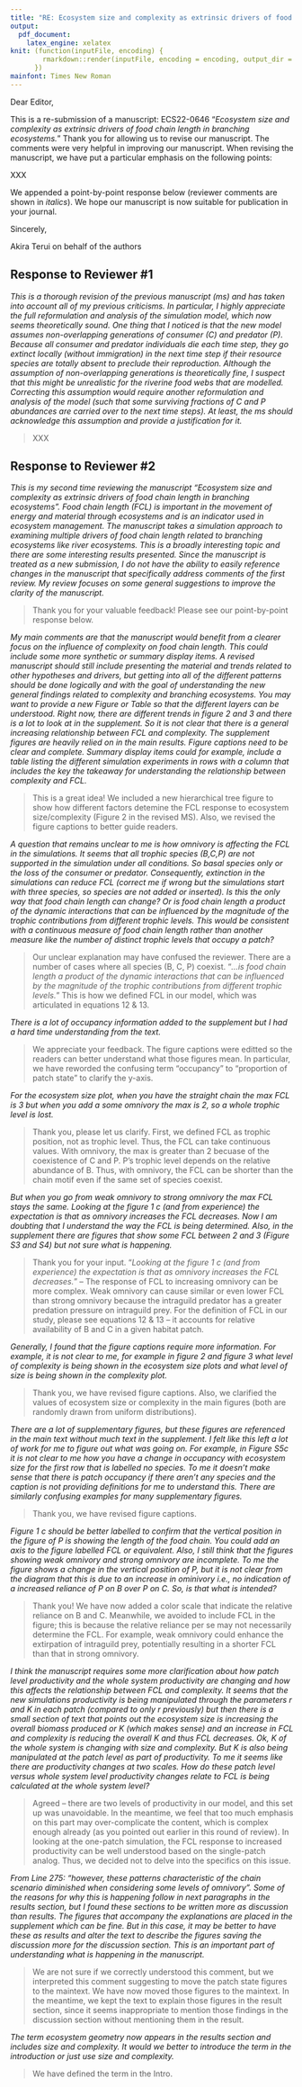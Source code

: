 ```yaml
---
title: "RE: Ecosystem size and complexity as extrinsic drivers of food chain length in branching ecosystems"
output:
  pdf_document:
    latex_engine: xelatex
knit: (function(inputFile, encoding) {
        rmarkdown::render(inputFile, encoding = encoding, output_dir = "document_output")
      })
mainfont: Times New Roman
---
```


Dear Editor,

This is a re-submission of a manuscript: ECS22-0646 "*Ecosystem size and complexity as extrinsic drivers of food chain length in branching ecosystems.*" Thank you for allowing us to revise our manuscript. The comments were very helpful in improving our manuscript. When revising the manuscript, we have put a particular emphasis on the following points:

XXX

We appended a point-by-point response below (reviewer comments are shown in *italics*). We hope our manuscript is now suitable for publication in your journal.

Sincerely,

Akira Terui on behalf of the authors


## Response to Reviewer \#1

*This is a thorough revision of the previous manuscript (ms) and has taken into account all of my previous criticisms. In particular, I highly appreciate the full reformulation and analysis of the simulation model, which now seems theoretically sound. One thing that I noticed is that the new model assumes non-overlapping generations of consumer (C) and predator (P). Because all consumer and predator individuals die each time step, they go extinct locally (without immigration) in the next time step if their resource species are totally absent to preclude their reproduction. Although the assumption of non-overlapping generations is theoretically fine, I suspect that this might be unrealistic for the riverine food webs that are modelled. Correcting this assumption would require another reformulation and analysis of the model (such that some surviving fractions of C and P abundances are carried over to the next time steps). At least, the ms should acknowledge this assumption and provide a justification for it.*

> XXX

## Response to Reviewer \#2

*This is my second time reviewing the manuscript “Ecosystem size and complexity as extrinsic drivers of food chain length in branching ecosystems”. Food chain length (FCL) is important in the movement of energy and material through ecosystems and is an indicator used in ecosystem management. The manuscript takes a simulation approach to examining multiple drivers of food chain length related to branching ecosystems like river ecosystems. This is a broadly interesting topic and there are some interesting results presented. Since the manuscript is treated as a new submission, I do not have the ability to easily reference changes in the manuscript that specifically address comments of the first review. My review focuses on some general suggestions to improve the clarity of the manuscript.*

> Thank you for your valuable feedback! Please see our point-by-point response below.

*My main comments are that the manuscript would benefit from a clearer focus on the influence of complexity on food chain length. This could include some more synthetic or summary display items. A revised manuscript should still include presenting the material and trends related to other hypotheses and drivers, but getting into all of the different patterns should be done logically and with the goal of understanding the new general findings related to complexity and branching ecosystems. You may want to provide a new Figure or Table so that the different layers can be understood. Right now, there are different trends in figure 2 and 3 and there is a lot to look at in the supplement. So it is not clear that there is a general increasing relationship between FCL and complexity. The supplement figures are heavily relied on in the main results. Figure captions need to be clear and complete. Summary display items could for example, include a table listing the different simulation experiments in rows with a column that includes the key the takeaway for understanding the relationship between complexity and FCL.*

> This is a great idea! We included a new hierarchical tree figure to show how different factors detemine the FCL response to ecosystem size/complexity (Figure 2 in the revised MS).
Also, we revised the figure captions to better guide readers.

*A question that remains unclear to me is how omnivory is affecting the FCL in the simulations. It seems that all trophic species (B,C,P) are not supported in the simulation under all conditions. So basal species only or the loss of the consumer or predator. Consequently, extinction in the simulations can reduce FCL (correct me if wrong but the simulations start with three species, so species are not added or inserted). Is this the only way that food chain length can change? Or is food chain length a product of the dynamic interactions that can be influenced by the magnitude of the trophic contributions from different trophic levels. This would be consistent with a continuous measure of food chain length rather than another measure like the number of distinct trophic levels that occupy a patch?*

> Our unclear explanation may have confused the reviewer. There are a number of cases where all species (B, C, P) coexist. "*...is food chain length a product of the dynamic interactions that can be influenced by the magnitude of the trophic contributions from different trophic levels.*" This is how we defined FCL in our model, which was articulated in equations 12 & 13.

*There is a lot of occupancy information added to the supplement but I had a hard time understanding from the text.*

> We appreciate your feedback. The figure captions were editted so the readers can better understand what those figures mean.
In particular, we have reworded the confusing term "occupancy" to "proportion of patch state" to clarify the y-axis.

*For the ecosystem size plot, when you have the straight chain the max FCL is 3 but when you add a some omnivory the max is 2, so a whole trophic level is lost.*

> Thank you, please let us clarify.
First, we defined FCL as trophic position, not as trophic level. Thus, the FCL can take continuous values.
With omnivory, the max is greater than 2 becuase of the coexistence of C and P.
P's trophic level depends on the relative abundance of B.
Thus, with omnivory, the FCL can be shorter than the chain motif even if the same set of species coexist.

*But when you go from weak omnivory to strong omnivory the max FCL stays the same. Looking at the figure 1 c (and from experience) the expectation is that as omnivory increases the FCL decreases. Now I am doubting that I understand the way the FCL is being determined. Also, in the supplement there are figures that show some FCL between 2 and 3 (Figure S3 and S4) but not sure what is happening.*

> Thank you for your input. "*Looking at the figure 1 c (and from experience) the expectation is that as omnivory increases the FCL decreases.*" -- The response of FCL to increasing omnivory can be more complex.
Weak omnivory can cause similar or even lower FCL than strong omnivory because the intraguild predator has a greater predation pressure on intraguild prey.
For the definition of FCL in our study, please see equations 12 & 13 -- it accounts for relative availability of B and C in a given habitat patch.

*Generally, I found that the figure captions require more information. For example, it is not clear to me, for example in figure 2 and figure 3 what level of complexity is being shown in the ecosystem size plots and what level of size is being shown in the complexity plot.*

> Thank you, we have revised figure captions.
Also, we clarified the values of ecosystem size or complexity in the main figures (both are randomly drawn from uniform distributions).

*There are a lot of supplementary figures, but these figures are referenced in the main text without much text in the supplement. I felt like this left a lot of work for me to figure out what was going on. For example, in Figure S5c it is not clear to me how you have a change in occupancy with ecosystem size for the first row that is labelled no species. To me it doesn’t make sense that there is patch occupancy if there aren’t any species and the caption is not providing definitions for me to understand this. There are similarly confusing examples for many supplementary figures.*

> Thank you, we have revised figure captions.

*Figure 1 c should be better labelled to confirm that the vertical position in the figure of P is showing the length of the food chain. You could add an axis to the figure labelled FCL or equivalent. Also, I still think that the figures showing weak omnivory and strong omnivory are incomplete. To me the figure shows a change in the vertical position of P, but it is not clear from the diagram that this is due to an increase in ominivory i.e., no indication of a increased reliance of P on B over P on C. So, is that what is intended?*

> Thank you! We have now added a color scale that indicate the relative reliance on B and C.
Meanwhile, we avoided to include FCL in the figure; this is because the relative reliance per se may not necessarily determine the FCL.
For example, weak omnivory could enhance the extirpation of intraguild prey, potentially resulting in a shorter FCL than that in strong omnivory.

*I think the manuscript requires some more clarification about how patch level productivity and the whole system productivity are changing and how this affects the relationship between FCL and complexity. It seems that the new simulations productivity is being manipulated through the parameters r and K in each patch (compared to only r previously) but then there is a small section of text that points out the ecosystem size is increasing the overall biomass produced or K (which makes sense) and an increase in FCL and complexity is reducing the overall K and thus FCL decreases. Ok, K of the whole system is changing with size and complexity. But K is also being manipulated at the patch level as part of productivity. To me it seems like there are productivity changes at two scales. How do these patch level versus whole system level productivity changes relate to FCL is being calculated at the whole system level?*

> Agreed -- there are two levels of productivity in our model, and this set up was unavoidable.
In the meantime, we feel that too much emphasis on this part may over-complicate the content, which is complex enough already (as you pointed out earlier in this round of review). In looking at the one-patch simulation, the FCL response to increased productivity can be well understood based on the single-patch analog. Thus, we decided not to delve into the specifics on this issue.

*From Line 275: “however, these patterns characteristic of the chain scenario diminished when considering some levels of omnivory”. Some of the reasons for why this is happening follow in next paragraphs in the results section, but I found these sections to be written more as discussion than results. The figures that accompany the explanations are placed in the supplement which can be fine. But in this case, it may be better to have these as results and alter the text to describe the figures saving the discussion more for the discussion section. This is an important part of understanding what is happening in the manuscript.*

> We are not sure if we correctly understood this comment, but we interpreted this comment suggesting to move the patch state figures to the maintext. We have now moved those figures to the maintext. In the meantime, we kept the text to explain those figures in the result section, since it seems inappropriate to mention those findings in the discussion section without mentioning them in the result. 

*The term ecosystem geometry now appears in the results section and includes size and complexity. It would we better to introduce the term in the introduction or just use size and complexity.*

> We have defined the term in the Intro.
